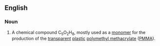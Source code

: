 ==English==

===Noun===
{{en-noun|-}}
{{wikipedia|Methyl methacrylate}}

# {{lb|en|chemistry}} A chemical compound C<sub>5</sub>O<sub>2</sub>H<sub>8</sub>, mostly used as a [[monomer]] for the production of the [[transparent]] [[plastic]] [[polymethyl methacrylate]] ([[PMMA]]).